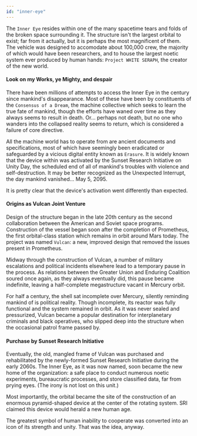 ```yaml
---
id: "inner-eye"
---
```


The `Inner Eye` resides within one of the many spacetime tears and folds of the broken space surrounding it. The structure isn't the largest orbital to exist; far from it actually, but it is perhaps the most magnificent of them. The vehicle was designed to accomodate about 100,000 crew, the majority of which would have been researchers, and to house the largest noetic system ever produced by human hands: `Project WHITE SERAPH`, the creator of the new world.

#### Look on my Works, ye Mighty, and despair

There have been millions of attempts to access the Inner Eye in the century since mankind's disappearance. Most of these have been by constituents of the `Consensus of a Dream`, the machine collective which seeks to learn the true fate of mankind, though the efforts have waned over time as they always seems to result in death. Or... perhaps not death, but no one who wanders into the collapsed reality seems to return, which is considered a failure of core directive.

All the machine world has to operate from are ancient documents and specifications, most of which have seemingly been eradicated or safeguarded by a vicious digital entity known as `Erasure`. It is widely known that the device within was activated by the Sunset Research Initiative on Unity Day, the scheduled end of all of mankind's troubles with violence and self-destruction. It may be better recognized as the Unexpected Interrupt, the day mankind vanished... May 5, 2095. 

It is pretty clear that the device's activation went differently than expected.

#### Origins as Vulcan Joint Venture

Design of the structure began in the late 20th century as the second collaboration between the American and Soviet space programs. Construction of the vessel began soon after the completion of Prometheus, the first orbital-class station which remains in orbit around Mars today. The project was named `Vulcan`: a new, improved design that removed the issues present in Prometheus.

Midway through the construction of Vulcan, a number of military escalations and political incidents elsewhere lead to a temporary pause in the process. As relations between the Greater Union and Enduring Coalition soured once again, as they always eventually did, this pause became indefinite, leaving a half-complete megastructure vacant in Mercury orbit.

For half a century, the shell sat incomplete over Mercury, silently reminding mankind of is political reality. Though incomplete, its reactor was fully functional and the system remained in orbit. As it was never sealed and pressurized, Vulcan became a popular destination for interplanetary criminals and black operatives, who slipped deep into the structure when the occasional patrol frame passed by.

#### Purchase by Sunset Research Initiative

Eventually, the old, mangled frame of Vulcan was purchased and rehabilitated by the newly-formed Sunset Research Initiative during the early 2060s. The Inner Eye, as it was now named, soon became the new home of the organization: a safe place to conduct numerous noetic experiments, bureaucratic processes, and store classified data, far from prying eyes. (The irony is not lost on this unit.)

Most importantly, the orbital became the site of the construction of an enormous pyramid-shaped device at the center of the rotating system. SRI claimed this device would herald a new human age. 

The greatest symbol of human inability to cooperate was converted into an icon of its strength and unity. That was the idea, anyway.